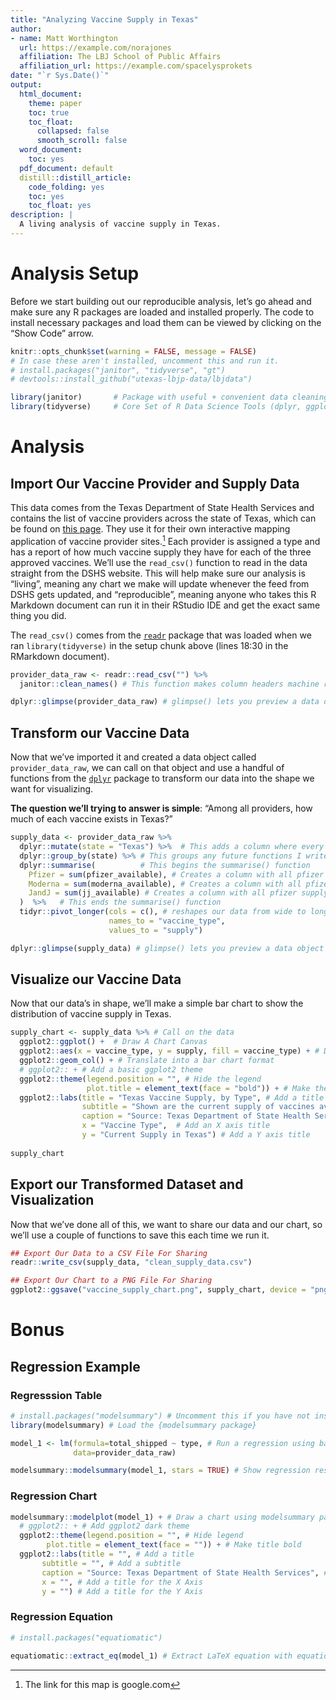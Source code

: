 ```yaml
---
title: "Analyzing Vaccine Supply in Texas"
author:
- name: Matt Worthington
  url: https://example.com/norajones
  affiliation: The LBJ School of Public Affairs
  affiliation_url: https://example.com/spacelysprokets
date: "`r Sys.Date()`"
output:
  html_document: 
    theme: paper
    toc: true
    toc_float:
      collapsed: false
      smooth_scroll: false
  word_document:
    toc: yes
  pdf_document: default
  distill::distill_article:
    code_folding: yes
    toc: yes
    toc_float: yes
description: |
  A living analysis of vaccine supply in Texas.
---
```


# Analysis Setup

Before we start building out our reproducible analysis, let's go ahead and make sure any R packages are loaded and installed properly. The code to install necessary packages and load them can be viewed by clicking on the "Show Code" arrow.

```r
knitr::opts_chunk$set(warning = FALSE, message = FALSE)
# In case these aren't installed, uncomment this and run it.
# install.packages("janitor", "tidyverse", "gt")
# devtools::install_github("utexas-lbjp-data/lbjdata")

library(janitor)       # Package with useful + convenient data cleaning functions
library(tidyverse)     # Core Set of R Data Science Tools (dplyr, ggplot2, tidyr, readr, etc.)

```

# Analysis

## Import Our Vaccine Provider and Supply Data

This data comes from the Texas Department of State Health Services and contains the list of vaccine providers across the state of Texas, which can be found on [this page](https://dshs.texas.gov/coronavirus/additionaldata/). They use it for their own interactive mapping application of vaccine provider sites.[^1] Each provider is assigned a type and has a report of how much vaccine supply they have for each of the three approved vaccines. We'll use the `read_csv()` function to read in the data straight from the DSHS website. This will help make sure our analysis is "living", meaning any chart we make will update whenever the feed from DSHS gets updated, and "reproducible", meaning anyone who takes this R Markdown document can run it in their RStudio IDE and get the exact same thing you did.

[^1]: The link for this map is google.com

<aside>

The `read_csv()` comes from the [`readr`](https://readr.tidyverse.org) package that was loaded when we ran `library(tidyverse)` in the setup chunk above (lines 18:30 in the RMarkdown document).

</aside>

```r

provider_data_raw <- readr::read_csv("") %>% 
  janitor::clean_names() # This function makes column headers machine readable

dplyr::glimpse(provider_data_raw) # glimpse() lets you preview a data object

```

## Transform our Vaccine Data

Now that we've imported it and created a data object called `provider_data_raw`, we can call on that object and use a handful of functions from the [`dplyr`](https://dplyr.tidyverse.org) package to transform our data into the shape we want for visualizing.

**The question we'll trying to answer is simple**: "Among all providers, how much of each vaccine exists in Texas?"

```r

supply_data <- provider_data_raw %>% 
  dplyr::mutate(state = "Texas") %>%  # This adds a column where every entry is the word "Texas"
  dplyr::group_by(state) %>% # This groups any future functions I write by the state column I created
  dplyr::summarise(          # This begins the summarise() function
    Pfizer = sum(pfizer_available), # Creates a column with all pfizer supply
    Moderna = sum(moderna_available), # Creates a column with all pfizer supply
    JandJ = sum(jj_available) # Creates a column with all pfizer supply
  )  %>%   # This ends the summarise() function
  tidyr::pivot_longer(cols = c(), # reshapes our data from wide to long
                      names_to = "vaccine_type",
                      values_to = "supply")

dplyr::glimpse(supply_data) # glimpse() lets you preview a data object

```

## Visualize our Vaccine Data

Now that our data's in shape, we'll make a simple bar chart to show the distribution of vaccine supply in Texas.

```r

supply_chart <- supply_data %>% # Call on the data
  ggplot2::ggplot() +  # Draw A Chart Canvas
  ggplot2::aes(x = vaccine_type, y = supply, fill = vaccine_type) + # Define How Data Gets Mapped
  ggplot2::geom_col() + # Translate into a bar chart format
  # ggplot2:: + # Add a basic ggplot2 theme
  ggplot2::theme(legend.position = "", # Hide the legend
                 plot.title = element_text(face = "bold")) + # Make the title bold
  ggplot2::labs(title = "Texas Vaccine Supply, by Type", # Add a title
                subtitle = "Shown are the current supply of vaccines available in Texas", # Add a subtitle
                caption = "Source: Texas Department of State Health Services", # Add a caption
                x = "Vaccine Type",  # Add an X axis title
                y = "Current Supply in Texas") # Add a Y axis title
  
supply_chart

```

## Export our Transformed Dataset and Visualization

Now that we've done all of this, we want to share our data and our chart, so we'll use a couple of functions to save this each time we run it.

```r

## Export Our Data to a CSV File For Sharing
readr::write_csv(supply_data, "clean_supply_data.csv")

## Export Our Chart to a PNG File For Sharing
ggplot2::ggsave("vaccine_supply_chart.png", supply_chart, device = "png", dpi=300, width = 10, height = 6)

```

# Bonus

## Regression Example

### Regresssion Table

```r
# install.packages("modelsummary") # Uncomment this if you have not installed modelsummary
library(modelsummary) # Load the {modelsummary package}

model_1 <- lm(formula=total_shipped ~ type, # Run a regression using base R
              data=provider_data_raw)

modelsummary::modelsummary(model_1, stars = TRUE) # Show regression results in a table
```

### Regression Chart

```r

modelsummary::modelplot(model_1) + # Draw a chart using modelsummary package 
  # ggplot2:: + # Add ggplot2 dark theme
  ggplot2::theme(legend.position = "", # Hide legend
        plot.title = element_text(face = "")) + # Make title bold
  ggplot2::labs(title = "", # Add a title
       subtitle = "", # Add a subtitle
       caption = "Source: Texas Department of State Health Services", # Add a caption note
       x = "", # Add a title for the X Axis
       y = "") # Add a title for the Y Axis

```

### Regression Equation
```r
# install.packages("equatiomatic")

equatiomatic::extract_eq(model_1) # Extract LaTeX equation with equatiomatic package
```
